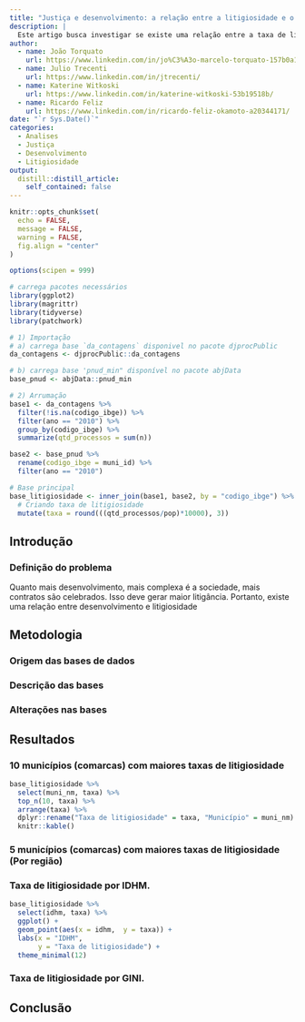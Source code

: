 ```yaml
---
title: "Justiça e desenvolvimento: a relação entre a litigiosidade e o desenvolvimento"
description: |
  Este artigo busca investigar se existe uma relação entre a taxa de litigiosidade com o desenvolvimento. Para tanto, utilizamos uma base de dados com todos os processos que apareceram no Diário Oficial da União em cada município brasileiro e cruazamos tais informações com a base de dados do PNUD (Programa das Nações Unidas para o Desenvolvimento). A hipótese inicial era a de que quanto maior o desenvolvimento de um município, maior é a complexidade da sociedade, o que gera mais conflitos. Esses conflitos se traduzem em processos judicias, o que é expresso pela litigiosidade. Daí a relação entre desenvolvimento e litigiosidade. 
author:
  - name: João Torquato
    url: https://www.linkedin.com/in/jo%C3%A3o-marcelo-torquato-157b0a16a/  
  - name: Julio Trecenti
    url: https://www.linkedin.com/in/jtrecenti/
  - name: Katerine Witkoski
    url: https://www.linkedin.com/in/katerine-witkoski-53b19518b/
  - name: Ricardo Feliz
    url: https://www.linkedin.com/in/ricardo-feliz-okamoto-a20344171/
date: "`r Sys.Date()`"
categories:
  - Analises
  - Justiça
  - Desenvolvimento
  - Litigiosidade
output:
  distill::distill_article:
    self_contained: false
---
```

```r
knitr::opts_chunk$set(
  echo = FALSE, 
  message = FALSE, 
  warning = FALSE,
  fig.align = "center"
)

options(scipen = 999)

# carrega pacotes necessários
library(ggplot2)
library(magrittr)
library(tidyverse)
library(patchwork)
```

```r
# 1) Importação
# a) carrega base `da_contagens` disponivel no pacote djprocPublic
da_contagens <- djprocPublic::da_contagens

# b) carrega base 'pnud_min" disponível no pacote abjData
base_pnud <- abjData::pnud_min
```

```r
# 2) Arrumação 
base1 <- da_contagens %>% 
  filter(!is.na(codigo_ibge)) %>% 
  filter(ano == "2010") %>% 
  group_by(codigo_ibge) %>% 
  summarize(qtd_processos = sum(n))

base2 <- base_pnud %>%
  rename(codigo_ibge = muni_id) %>%
  filter(ano == "2010")

# Base principal 
base_litigiosidade <- inner_join(base1, base2, by = "codigo_ibge") %>%
  # Criando taxa de litigiosidade
  mutate(taxa = round(((qtd_processos/pop)*10000), 3)) 

```

## Introdução

### Definição do problema
Quanto mais desenvolvimento, mais complexa é a sociedade, mais contratos são celebrados. Isso deve gerar maior litigância. Portanto, existe uma relação entre desenvolvimento e litigiosidade 

## Metodologia

### Origem das bases de dados

### Descrição das bases

### Alterações nas bases

## Resultados

### 10 municípios (comarcas) com maiores taxas de litigiosidade
```r
base_litigiosidade %>% 
  select(muni_nm, taxa) %>% 
  top_n(10, taxa) %>% 
  arrange(taxa) %>%
  dplyr::rename("Taxa de litigiosidade" = taxa, "Município" = muni_nm) %>% 
  knitr::kable()
```
### 5 municípios (comarcas) com maiores taxas de litigiosidade (Por região)

### Taxa de litigiosidade  por IDHM.

```r
base_litigiosidade %>%
  select(idhm, taxa) %>%
  ggplot() +
  geom_point(aes(x = idhm,  y = taxa)) +
  labs(x = "IDHM",
       y = "Taxa de litigiosidade") +
  theme_minimal(12)

```

### Taxa de litigiosidade  por GINI. 


## Conclusão
